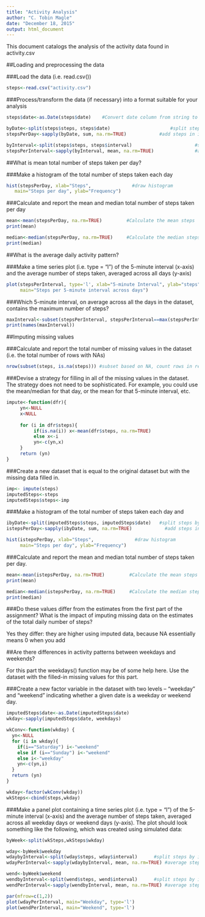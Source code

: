 ```yaml
---
title: "Activity Analysis"
author: "C. Tobin Magle"
date: "December 18, 2015"
output: html_document
---
```


This document catalogs the analysis of the activity data found in activity.csv

##Loading and preprocessing the data

###Load the data (i.e. read.csv())
```r
steps<-read.csv("activity.csv")
```

###Process/transform the data (if necessary) into a format suitable for your analysis
```r
steps$date<-as.Date(steps$date)    #Convert date column from string to date

byDate<-split(steps$steps, steps$date)                      #split steps by date
stepsPerDay<-sapply(byDate, sum, na.rm=TRUE)            #add steps in intervals

byInterval<-split(steps$steps, steps$interval)                       #split steps by interval
stepsPerInterval<-sapply(byInterval, mean, na.rm=TRUE)               #average steps in intervals
```

##What is mean total number of steps taken per day?

###Make a histogram of the total number of steps taken each day
```r
hist(stepsPerDay, xlab="Steps",               #draw histogram
   main="Steps per day", ylab="Frequency")
```

###Calculate and report the mean and median total number of steps taken per day
```r
mean<-mean(stepsPerDay, na.rm=TRUE)         #Calculate the mean steps
print(mean)

median<-median(stepsPerDay, na.rm=TRUE)     #Calculate the median steps
print(median)
```

##What is the average daily activity pattern?

###Make a time series plot (i.e. type = "l") of the 5-minute interval (x-axis) and the average number of steps taken, averaged across all days (y-axis)

```r
plot(stepsPerInterval, type='l', xlab="5-minute Interval", ylab="steps", 
     main="Steps per 5-minute interval across days")
```

###Which 5-minute interval, on average across all the days in the dataset, contains the maximum number of steps?
```r
maxInterval<-subset(stepsPerInterval, stepsPerInterval==max(stepsPerInterval))
print(names(maxInterval))
```

##Imputing missing values


###Calculate and report the total number of missing values in the dataset (i.e. the total number of rows with NAs)

```r
nrow(subset(steps, is.na(steps))) #subset based on NA, count rows in resulting df
```

###Devise a strategy for filling in all of the missing values in the dataset. The strategy does not need to be sophisticated. For example, you could use the mean/median for that day, or the mean for that 5-minute interval, etc.

```r
impute<-function(dfr){
     yn<-NULL
     x<NULL
     
     for (i in dfr$steps){
          if(is.na(i)) x<-mean(dfr$steps, na.rm=TRUE)
          else x<-i
          yn<-c(yn,x)
     }
     return (yn)
}
```

###Create a new dataset that is equal to the original dataset but with the missing data filled in.

```r
imp<- impute(steps) 
imputedSteps<-steps
imputedSteps$steps<-imp
```

###Make a histogram of the total number of steps taken each day and 
```r
ibyDate<-split(imputedSteps$steps, imputedSteps$date)   #split steps by date
istepsPerDay<-sapply(ibyDate, sum, na.rm=TRUE)            #add steps in intervals

hist(istepsPerDay, xlab="Steps",               #draw histogram
     main="Steps per day", ylab="Frequency")
```

###Calculate and report the mean and median total number of steps taken per day. 
```r
mean<-mean(istepsPerDay, na.rm=TRUE)         #Calculate the mean steps
print(mean)

median<-median(istepsPerDay, na.rm=TRUE)     #Calculate the median steps
print(median)
```

###Do these values differ from the estimates from the first part of the assignment? What is the impact of imputing missing data on the estimates of the total daily number of steps?

Yes they differ: they are higher using imputed data, because NA essentially means 0 when you add

##Are there differences in activity patterns between weekdays and weekends?

For this part the weekdays() function may be of some help here. Use the dataset with the filled-in missing values for this part.

###Create a new factor variable in the dataset with two levels -- "weekday" and "weekend" indicating whether a given date is a weekday or weekend day.

```r
imputedSteps$date<-as.Date(imputedSteps$date)
wkday<-sapply(imputedSteps$date, weekdays)

wkConv<-function(wkday) {
  yn<-NULL
  for (i in wkday){
    if(i=="Saturday") i<-"weekend"
    else if (i=="Sunday") i<-"weekend"
    else i<-"weekday"
    yn<-c(yn,i)
  }
  return (yn)
}

wkday<-factor(wkConv(wkday))
wkSteps<-cbind(steps,wkday)
```

###Make a panel plot containing a time series plot (i.e. type = "l") of the 5-minute interval (x-axis) and the average number of steps taken, averaged across all weekday days or weekend days (y-axis). The plot should look something like the following, which was created using simulated data:  
```r
byWeek<-split(wkSteps,wkSteps$wkday)

wday<-byWeek$weekday
wdaybyInterval<-split(wday$steps, wday$interval)      #split steps by interval
wdayPerInterval<-sapply(wdaybyInterval, mean, na.rm=TRUE) #average steps in intervals

wend<-byWeek$weekend
wendbyInterval<-split(wend$steps, wend$interval)      #split steps by interval
wendPerInterval<-sapply(wendbyInterval, mean, na.rm=TRUE) #average steps in intervals

par(mfrow=c(1,2))
plot(wdayPerInterval, main="Weekday", type='l')
plot(wendPerInterval, main="Weekend", type='l')
```
